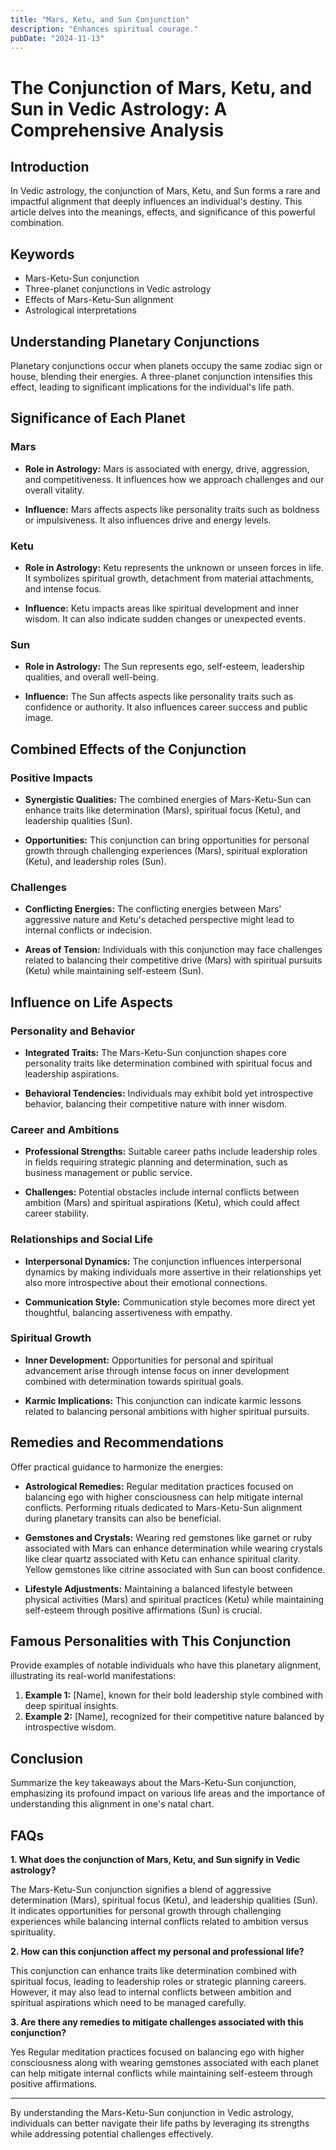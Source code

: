 ```yaml
---
title: "Mars, Ketu, and Sun Conjunction"
description: "Enhances spiritual courage."
pubDate: "2024-11-13"
---
```


# The Conjunction of Mars, Ketu, and Sun in Vedic Astrology: A Comprehensive Analysis

## Introduction

In Vedic astrology, the conjunction of Mars, Ketu, and Sun forms a rare and impactful alignment that deeply influences an individual's destiny. This article delves into the meanings, effects, and significance of this powerful combination.

## Keywords

- Mars-Ketu-Sun conjunction
- Three-planet conjunctions in Vedic astrology
- Effects of Mars-Ketu-Sun alignment
- Astrological interpretations

## Understanding Planetary Conjunctions

Planetary conjunctions occur when planets occupy the same zodiac sign or house, blending their energies. A three-planet conjunction intensifies this effect, leading to significant implications for the individual's life path.

## Significance of Each Planet

### Mars

- **Role in Astrology:** Mars is associated with energy, drive, aggression, and competitiveness. It influences how we approach challenges and our overall vitality.
  
- **Influence:** Mars affects aspects like personality traits such as boldness or impulsiveness. It also influences drive and energy levels.

### Ketu

- **Role in Astrology:** Ketu represents the unknown or unseen forces in life. It symbolizes spiritual growth, detachment from material attachments, and intense focus.

- **Influence:** Ketu impacts areas like spiritual development and inner wisdom. It can also indicate sudden changes or unexpected events.

### Sun

- **Role in Astrology:** The Sun represents ego, self-esteem, leadership qualities, and overall well-being.

- **Influence:** The Sun affects aspects like personality traits such as confidence or authority. It also influences career success and public image.

## Combined Effects of the Conjunction

### Positive Impacts

- **Synergistic Qualities:** The combined energies of Mars-Ketu-Sun can enhance traits like determination (Mars), spiritual focus (Ketu), and leadership qualities (Sun).

- **Opportunities:** This conjunction can bring opportunities for personal growth through challenging experiences (Mars), spiritual exploration (Ketu), and leadership roles (Sun).

### Challenges

- **Conflicting Energies:** The conflicting energies between Mars' aggressive nature and Ketu's detached perspective might lead to internal conflicts or indecision.
  
- **Areas of Tension:** Individuals with this conjunction may face challenges related to balancing their competitive drive (Mars) with spiritual pursuits (Ketu) while maintaining self-esteem (Sun).

## Influence on Life Aspects

### Personality and Behavior

- **Integrated Traits:** The Mars-Ketu-Sun conjunction shapes core personality traits like determination combined with spiritual focus and leadership aspirations.
  
- **Behavioral Tendencies:** Individuals may exhibit bold yet introspective behavior, balancing their competitive nature with inner wisdom.

### Career and Ambitions

- **Professional Strengths:** Suitable career paths include leadership roles in fields requiring strategic planning and determination, such as business management or public service.
  
- **Challenges:** Potential obstacles include internal conflicts between ambition (Mars) and spiritual aspirations (Ketu), which could affect career stability.

### Relationships and Social Life

- **Interpersonal Dynamics:** The conjunction influences interpersonal dynamics by making individuals more assertive in their relationships yet also more introspective about their emotional connections.
  
- **Communication Style:** Communication style becomes more direct yet thoughtful, balancing assertiveness with empathy.

### Spiritual Growth

- **Inner Development:** Opportunities for personal and spiritual advancement arise through intense focus on inner development combined with determination towards spiritual goals.
  
- **Karmic Implications:** This conjunction can indicate karmic lessons related to balancing personal ambitions with higher spiritual pursuits.

## Remedies and Recommendations

Offer practical guidance to harmonize the energies:

- **Astrological Remedies:** Regular meditation practices focused on balancing ego with higher consciousness can help mitigate internal conflicts. Performing rituals dedicated to Mars-Ketu-Sun alignment during planetary transits can also be beneficial.
  
- **Gemstones and Crystals:** Wearing red gemstones like garnet or ruby associated with Mars can enhance determination while wearing crystals like clear quartz associated with Ketu can enhance spiritual clarity. Yellow gemstones like citrine associated with Sun can boost confidence.
  
- **Lifestyle Adjustments:** Maintaining a balanced lifestyle between physical activities (Mars) and spiritual practices (Ketu) while maintaining self-esteem through positive affirmations (Sun) is crucial.

## Famous Personalities with This Conjunction

Provide examples of notable individuals who have this planetary alignment, illustrating its real-world manifestations:

1. **Example 1:** [Name], known for their bold leadership style combined with deep spiritual insights.
2. **Example 2:** [Name], recognized for their competitive nature balanced by introspective wisdom.

## Conclusion

Summarize the key takeaways about the Mars-Ketu-Sun conjunction, emphasizing its profound impact on various life areas and the importance of understanding this alignment in one's natal chart.

## FAQs

**1. What does the conjunction of Mars, Ketu, and Sun signify in Vedic astrology?**

The Mars-Ketu-Sun conjunction signifies a blend of aggressive determination (Mars), spiritual focus (Ketu), and leadership qualities (Sun). It indicates opportunities for personal growth through challenging experiences while balancing internal conflicts related to ambition versus spirituality.

**2. How can this conjunction affect my personal and professional life?**

This conjunction can enhance traits like determination combined with spiritual focus, leading to leadership roles or strategic planning careers. However, it may also lead to internal conflicts between ambition and spiritual aspirations which need to be managed carefully.

**3. Are there any remedies to mitigate challenges associated with this conjunction?**

Yes Regular meditation practices focused on balancing ego with higher consciousness along with wearing gemstones associated with each planet can help mitigate internal conflicts while maintaining self-esteem through positive affirmations.

---

By understanding the Mars-Ketu-Sun conjunction in Vedic astrology, individuals can better navigate their life paths by leveraging its strengths while addressing potential challenges effectively.